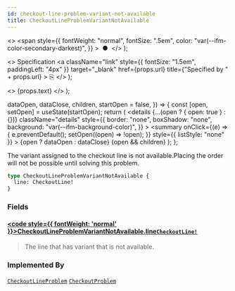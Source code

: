 ```yaml
---
id: checkout-line-problem-variant-not-available
title: CheckoutLineProblemVariantNotAvailable
---
```


  <>
    <span
      style={{
        fontWeight: "normal",
        fontSize: ".5em",
        color: "var(--ifm-color-secondary-darkest)",
      }}
    >
      &nbsp;●&nbsp;
    </span>
  </>
);

  <>
    Specification
    <a
      className="link"
      style={{ fontSize: "1.5em", paddingLeft: "4px" }}
      target="\_blank"
      href={props.url}
      title={"Specified by " + props.url}
    >
      ⎘
    </a>
  </>
);

  <>
    <span className={props.class}>{props.text}</span>
  </>
);


  dataOpen,
  dataClose,
  children,
  startOpen = false,
}) => {
  const [open, setOpen] = useState(startOpen);
  return (
    <details
      {...(open ? { open: true } : {})}
      className="details"
      style={{
        border: "none",
        boxShadow: "none",
        background: "var(--ifm-background-color)",
      }}
    >
      <summary
        onClick={(e) => {
          e.preventDefault();
          setOpen((open) => !open);
        }}
        style={{ listStyle: "none" }}
      >
        {open ? dataOpen : dataClose}
      </summary>
      {open && children}
    </details>
  );
};

The variant assigned to the checkout line is not available.Placing the order will not be possible until solving this problem.

<Badge text="Added in Saleor 3.15" class="secondary margin-bottom--sm" />

<FeaturePreview />

```graphql
type CheckoutLineProblemVariantNotAvailable {
  line: CheckoutLine!
}
```

### Fields

#### [<code style={{ fontWeight: 'normal' }}>CheckoutLineProblemVariantNotAvailable.<b>line</b></code>](#)<Bullet />[`CheckoutLine!`](../../../api-reference/checkout/objects/checkout-line) <Badge class="badge badge--secondary" text="non-null"/> <Badge class="badge badge--secondary" text="object"/> <Badge class="badge badge--secondary" text="checkout"/>

> The line that has variant that is not available.

### Implemented By

[`CheckoutLineProblem`](../../../api-reference/miscellaneous/unions/checkout-line-problem) <Badge class="badge badge--secondary" text="union"/><Bullet />[`CheckoutProblem`](../../../api-reference/miscellaneous/unions/checkout-problem) <Badge class="badge badge--secondary" text="union"/>


